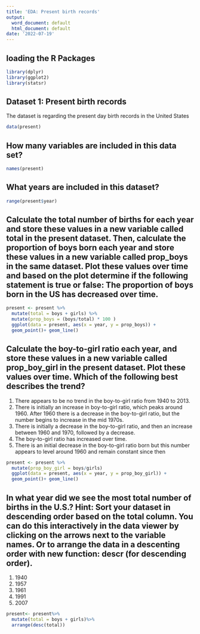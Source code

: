 ```yaml
---
title: 'EDA: Present birth records'
output:
  word_document: default
  html_document: default
date: '2022-07-19'
---
```


## loading the R Packages


```r

library(dplyr)
library(ggplot2)
library(statsr)

```


## Dataset 1: Present birth records

The dataset is regarding the present day birth records in the United States 


```r
data(present)
```


## How many variables are included in this data set?


```r
names(present)
```

## What years are included in this dataset?


```r
range(present$year)
```

## Calculate the total number of births for each year and store these values in a new variable called total in the present dataset. Then, calculate the proportion of boys born each year and store these values in a new variable called prop_boys in the same dataset. Plot these values over time and based on the plot determine if the following statement is true or false: The proportion of boys born in the US has decreased over time.


```r
present <- present %>%
  mutate(total = boys + girls) %>%
  mutate(prop_boys = (boys/total) * 100 )
  ggplot(data = present, aes(x = year, y = prop_boys)) +
  geom_point()+ geom_line()
```


## Calculate the boy-to-girl ratio each year, and store these values in a new variable called prop_boy_girl in the present dataset. Plot these values over time. Which of the following best describes the trend?

1. There appears to be no trend in the boy-to-girl ratio from 1940 to 2013.
2. There is initially an increase in boy-to-girl ratio, which peaks around 1960.     After 1960 there is a decrease in the boy-to-girl ratio, but the number    begins to increase in the mid 1970s.
3. There is initially a decrease in the boy-to-girl ratio, and then an increase between 1960 and 1970, followed by a decrease.
4. The boy-to-girl ratio has increased over time.
5. There is an initial decrease in the boy-to-girl ratio born but this number appears to level around 1960 and remain constant since then


```r
present <- present %>%
  mutate(prop_boy_girl = boys/girls)
  ggplot(data = present, aes(x = year, y = prop_boy_girl)) +
  geom_point()+ geom_line()
```


## In what year did we see the most total number of births in the U.S.? Hint: Sort your dataset in descending order based on the total column. You can do this interactively in the data viewer by clicking on the arrows next to the variable names. Or to arrange the data in a descenting order with new function: descr (for descending order).

1. 1940
2. 1957
3. 1961
4. 1991
5. 2007


```r
present<- present%>%
  mutate(total = boys + girls)%>%
  arrange(desc(total))
```
